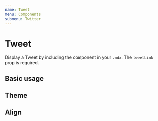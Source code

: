 ```yaml
---
name: Tweet
menu: Components
submenu: Twitter
---
```



# Tweet

Display a Tweet by including the component in your `.mdx`. The `tweetLink` prop is required.

<Props name="Tweet" of={Tweet} />

## Basic usage

<Playground>
  <Tweet tweetLink="PaulieScanlon/status/1201514996838141952" />
</Playground>

## Theme

<Playground>
  <Tweet tweetLink="PaulieScanlon/status/1201514996838141952" theme="dark" />
</Playground>

## Align

<Playground>
  <Tweet tweetLink="PaulieScanlon/status/1201514996838141952" align="right" />
</Playground>
